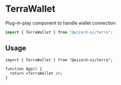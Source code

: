 # TerraWallet

Plug-in-play component to handle wallet connection

```ts
import { TerraWallet } from "@wizard-ui/terra";
```

## Usage

```tsx
import { TerraWallet } from "@wizard-ui/terra";

function App() {
  return <TerraWallet />;
}
```
